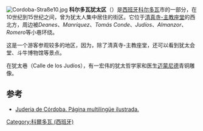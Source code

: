 [[File:Cordoba-Straße10.jpg|thumb]]
'''科尔多瓦犹太区'''（{{lang-es|Judería de Córdoba}}）是[[西班牙|西班牙]][[科尔多瓦_(西班牙)|科尔多瓦]]市的一部分，在10世纪到15世纪之间，曾为犹太人集中居住的街区。它位于[[科尔多瓦主教座堂|清真寺-主教座堂]]的西北方，周边被''Deanes''、''Manríquez''、''Tomás Conde''、''Judíos''、''Almanzor''、''Romero''等小巷环绕。

这是一个游客参观较多的地区，因为，除了清真寺-主教座堂，还可以看到犹太会堂、斗牛博物馆等景点。

在犹太巷（Calle de los Judíos），有一宏伟的犹太哲学家和医生[[迈蒙尼德|迈蒙尼德]]青铜雕像。

== 参考 ==
{{Commonscat|Judería de Córdoba|科尔多瓦犹太区}}
* [http://www.juderia.net Juderia de Córdoba. Página multilingüe ilustrada.] {{Wayback|url=http://www.juderia.net/ |date=20210129134011 }}

[[Category:科爾多瓦_(西班牙)|Category:科爾多瓦 (西班牙)]]
{{spain-stub}}